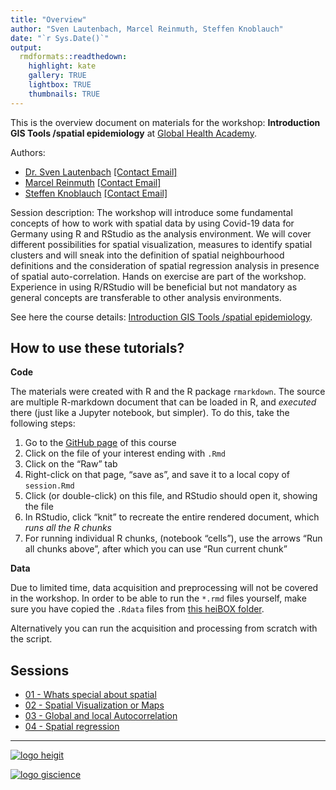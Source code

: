 ```yaml
---
title: "Overview"
author: "Sven Lautenbach, Marcel Reinmuth, Steffen Knoblauch"
date: "`r Sys.Date()`"
output:
  rmdformats::readthedown:
    highlight: kate
    gallery: TRUE
    lightbox: TRUE
    thumbnails: TRUE
---
```


This is the overview document on materials for the workshop: **Introduction GIS Tools /spatial epidemiology** at [Global Health Academy](https://global-health-academy.de/).

Authors:

 * [Dr. Sven Lautenbach](https://www.geog.uni-heidelberg.de/gis/lautenbach.html) <a href = "mailto: sven.lautenbach@heigit.org">[Contact Email]</a>
 * [Marcel Reinmuth](https://heigit.org/heigit-team/) <a href = "mailto: marcel.reinmuth@heigit.org">[Contact Email]</a> 
 * [Steffen Knoblauch](https://www.geog.uni-heidelberg.de/gis/knoblauch.html)  <a href = "mailto: steffen.knoblauch@uni-heidelberg.de">[Contact Email]</a> 
 
 
Session description: 
The workshop will introduce some fundamental concepts of how to work with spatial data by using Covid-19 data for Germany using R and RStudio as the analysis environment. We will cover different possibilities for spatial visualization, measures to identify spatial clusters and will sneak into the definition of spatial neighbourhood definitions and the consideration of spatial regression analysis in presence of spatial auto-correlation. Hands on exercise are part of the workshop. Experience in using R/RStudio will be beneficial but not mandatory as general concepts are transferable to other analysis environments.


See here the course details: [Introduction GIS Tools /spatial epidemiology](https://global-health-academy.de/programme/).


## How to use these tutorials?

**Code**

The materials were created with R and the R package `rmarkdown`. The
source are multiple R-markdown document that can be
loaded in R, and _executed_ there (just like a Jupyter notebook,
but simpler). To do this, take the following steps:

1. Go to the [GitHub page](https://github.com/GIScience/global-health-academy) of this course
2. Click on the file of your interest ending with `.Rmd`
3. Click on the "Raw" tab
4. Right-click on that page, "save as", and save it to a local copy of `session.Rmd`
5. Click (or double-click) on this file, and RStudio should open it, showing the file
6. In RStudio, click "knit" to recreate the entire rendered document, which _runs all the R chunks_
7. For running individual R chunks, (notebook "cells"), use the arrows "Run all chunks above", after which you can use "Run current chunk"

**Data**

Due to limited time, data acquisition and preprocessing will not be covered in the workshop.
In order to be able to run the `*.rmd` files yourself, make sure you have copied the `.Rdata` files from
[this heiBOX folder](https://heibox.uni-heidelberg.de/d/7e9c2b8b8da24a718575/). 

Alternatively you can run the acquisition and processing from scratch with the []() script.

## Sessions


* [01 - Whats special about spatial](https://giscience.github.io/global-health-academy/01spatial.html)
* [02 - Spatial Visualization or Maps](https://giscience.github.io/global-health-academy/02cartography.html)
* [03 - Global and local Autocorrelation](https://giscience.github.io/global-health-academy/03neighborsAndAutocorrelation.html)
* [04 - Spatial regression](https://giscience.github.io/global-health-academy/04regressionAnalysis.html)

---


[![logo heigit](https://heigit.org/wp-content/uploads/2018/01/HeiGIT_Logo_cut-505x100.png
 "Logo HeiGIT")](https://heigit.org)

[![logo giscience](https://avatars.githubusercontent.com/u/4661504?s=280&v=4
 "Logo GIScience")](https://www.geog.uni-heidelberg.de/gis/index.html)

